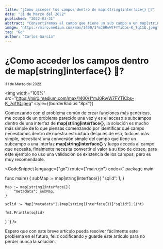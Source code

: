 ```yaml
---
title: "¿Cómo acceder los campos dentro de map[string]interface{} 🐹?"
date: "31 de Marzo del 2022"
published: "2022-03-31"
abstract: "Convertiremos el campo que tiene un sub campo a un map[string]interface{} y luego accederemos al campo que se necesita 🚀"
image: "https://miro.medium.com/max/1400/1*mJ0RwW7FYTiCbs-K_7q11Q.jpeg"
tag: "Go"
author: "Carlos García"
---
```


# ¿Como acceder los campos dentro de map[string]interface{} 🐹?

<small>31 de Marzo del 2022</small> <EditPost path="como-acceder-subcampos" />

<img
  width="100%"
  src="https://miro.medium.com/max/1400/1*mJ0RwW7FYTiCbs-K_7q11Q.jpeg"
  style={{borderRadius:"8px"}}
></img>

<PromoBanner/>

Comenzando con el problema común de crear funciones más genéricas, me ocupé de un problema parecido una vez y es el acceso a subcampos dentro de una interfaz de **map[string]interface{}**, la solución es mucho más simple de lo que piensas comenzando por identificar qué campo necesitamos dentro de nuestra estructura después de eso, todo es más simple, necesitará una conversión simple del campo que tiene un subcampo a una interfaz **map[string]interface{}** y luego acceda al campo que necesita, finalmente necesita convertir el valor a su tipo de deseo, para este ejemplo no uso una validación de existencia de los campos, pero es muy recomendable.

<CodeSnippet language={"go"} route={"main.go"} code={`
package main


func main() {
    subMap := map[string]interface{}{
        "sqlid": 1,
    }

    Map := map[string]interface{}{
        "metadata": subMap,
    }

    sqlid := Map["metadata"].(map[string]interface{})["sqlid"].(int)

    fmt.Println(sqlid)
}
`} />

Espero que con este breve artículo pueda resolver fácilmente este problema en el futuro, feliz codificando y guarde este artículo para no perder nunca la solución.
